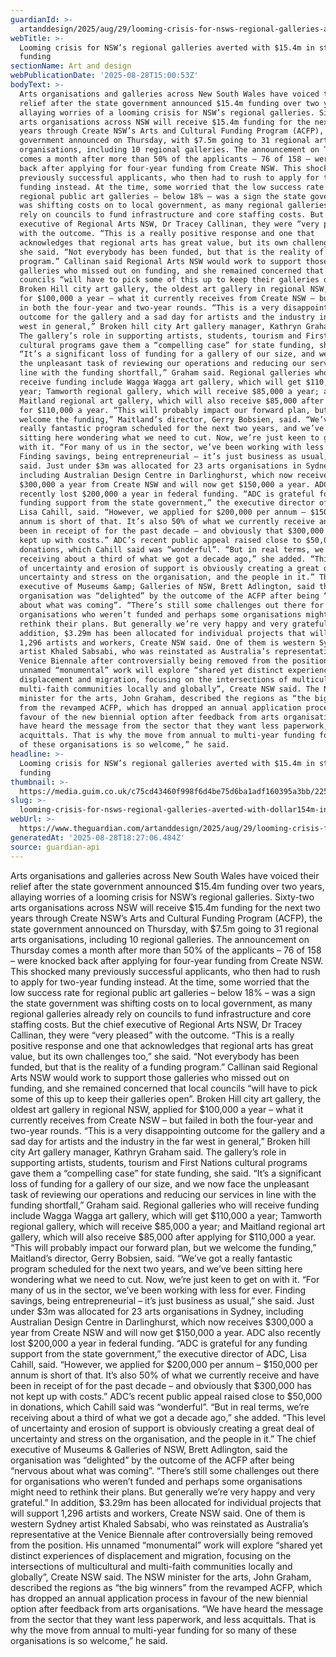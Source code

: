 ```yaml
---
guardianId: >-
  artanddesign/2025/aug/29/looming-crisis-for-nsws-regional-galleries-averted-with-154m-in-state-arts-funding
webTitle: >-
  Looming crisis for NSW’s regional galleries averted with $15.4m in state arts
  funding 
sectionName: Art and design
webPublicationDate: '2025-08-28T15:00:53Z'
bodyText: >-
  Arts organisations and galleries across New South Wales have voiced their
  relief after the state government announced $15.4m funding over two years,
  allaying worries of a looming crisis for NSW’s regional galleries. Sixty-two
  arts organisations across NSW will receive $15.4m funding for the next two
  years through Create NSW’s Arts and Cultural Funding Program (ACFP), the state
  government announced on Thursday, with $7.5m going to 31 regional arts
  organisations, including 10 regional galleries. The announcement on Thursday
  comes a month after more than 50% of the applicants – 76 of 158 – were knocked
  back after applying for four-year funding from Create NSW. This shocked many
  previously successful applicants, who then had to rush to apply for two-year
  funding instead. At the time, some worried that the low success rate for
  regional public art galleries – below 18% – was a sign the state government
  was shifting costs on to local government, as many regional galleries already
  rely on councils to fund infrastructure and core staffing costs. But the chief
  executive of Regional Arts NSW, Dr Tracey Callinan, they were “very pleased”
  with the outcome. “This is a really positive response and one that
  acknowledges that regional arts has great value, but its own challenges too,”
  she said. “Not everybody has been funded, but that is the reality of a funding
  program.” Callinan said Regional Arts NSW would work to support those
  galleries who missed out on funding, and she remained concerned that local
  councils “will have to pick some of this up to keep their galleries open”.
  Broken Hill city art gallery, the oldest art gallery in regional NSW, applied
  for $100,000 a year – what it currently receives from Create NSW – but failed
  in both the four-year and two-year rounds. “This is a very disappointing
  outcome for the gallery and a sad day for artists and the industry in the far
  west in general,” Broken hill city Art gallery manager, Kathryn Graham said.
  The gallery’s role in supporting artists, students, tourism and First Nations
  cultural programs gave them a “compelling case” for state funding, she said.
  “It’s a significant loss of funding for a gallery of our size, and we now face
  the unpleasant task of reviewing our operations and reducing our services in
  line with the funding shortfall,” Graham said. Regional galleries who will
  receive funding include Wagga Wagga art gallery, which will get $110,000 a
  year; Tamworth regional gallery, which will receive $85,000 a year; and
  Maitland regional art gallery, which will also receive $85,000 after applying
  for $110,000 a year. “This will probably impact our forward plan, but we
  welcome the funding,” Maitland’s director, Gerry Bobsien, said. “We’ve got a
  really fantastic program scheduled for the next two years, and we’ve been
  sitting here wondering what we need to cut. Now, we’re just keen to get on
  with it. “For many of us in the sector, we’ve been working with less for ever.
  Finding savings, being entrepreneurial – it’s just business as usual,” she
  said. Just under $3m was allocated for 23 arts organisations in Sydney,
  including Australian Design Centre in Darlinghurst, which now receives
  $300,000 a year from Create NSW and will now get $150,000 a year. ADC also
  recently lost $200,000 a year in federal funding. “ADC is grateful for any
  funding support from the state government,” the executive director of ADC,
  Lisa Cahill, said. “However, we applied for $200,000 per annum – $150,000 per
  annum is short of that. It’s also 50% of what we currently receive and have
  been in receipt of for the past decade – and obviously that $300,000 has not
  kept up with costs.” ADC’s recent public appeal raised close to $50,000 in
  donations, which Cahill said was “wonderful”. “But in real terms, we’re
  receiving about a third of what we got a decade ago,” she added. “This level
  of uncertainty and erosion of support is obviously creating a great deal of
  uncertainty and stress on the organisation, and the people in it.” The chief
  executive of Museums &amp; Galleries of NSW, Brett Adlington, said the
  organisation was “delighted” by the outcome of the ACFP after being “nervous
  about what was coming”. “There’s still some challenges out there for
  organisations who weren’t funded and perhaps some organisations might need to
  rethink their plans. But generally we’re very happy and very grateful.” In
  addition, $3.29m has been allocated for individual projects that will support
  1,296 artists and workers, Create NSW said. One of them is western Sydney
  artist Khaled Sabsabi, who was reinstated as Australia’s representative at the
  Venice Biennale after controversially being removed from the position. His
  unnamed “monumental” work will explore “shared yet distinct experiences of
  displacement and migration, focusing on the intersections of multicultural and
  multi-faith communities locally and globally”, Create NSW said. The NSW
  minister for the arts, John Graham, described the regions as “the big winners”
  from the revamped ACFP, which has dropped an annual application process in
  favour of the new biennial option after feedback from arts organisations. “We
  have heard the message from the sector that they want less paperwork, and less
  acquittals. That is why the move from annual to multi-year funding for so many
  of these organisations is so welcome,” he said.
headline: >-
  Looming crisis for NSW’s regional galleries averted with $15.4m in state arts
  funding 
thumbnail: >-
  https://media.guim.co.uk/c75cd43460f998f6d4be75d6ba1adf160395a3bb/225_0_6627_5304/500.jpg
slug: >-
  looming-crisis-for-nsws-regional-galleries-averted-with-dollar154m-in-state-arts-funding
webUrl: >-
  https://www.theguardian.com/artanddesign/2025/aug/29/looming-crisis-for-nsws-regional-galleries-averted-with-154m-in-state-arts-funding
generatedAt: '2025-08-28T18:27:06.484Z'
source: guardian-api
---
```

Arts organisations and galleries across New South Wales have voiced their relief after the state government announced $15.4m funding over two years, allaying worries of a looming crisis for NSW’s regional galleries. Sixty-two arts organisations across NSW will receive $15.4m funding for the next two years through Create NSW’s Arts and Cultural Funding Program (ACFP), the state government announced on Thursday, with $7.5m going to 31 regional arts organisations, including 10 regional galleries. The announcement on Thursday comes a month after more than 50% of the applicants – 76 of 158 – were knocked back after applying for four-year funding from Create NSW. This shocked many previously successful applicants, who then had to rush to apply for two-year funding instead. At the time, some worried that the low success rate for regional public art galleries – below 18% – was a sign the state government was shifting costs on to local government, as many regional galleries already rely on councils to fund infrastructure and core staffing costs. But the chief executive of Regional Arts NSW, Dr Tracey Callinan, they were “very pleased” with the outcome. “This is a really positive response and one that acknowledges that regional arts has great value, but its own challenges too,” she said. “Not everybody has been funded, but that is the reality of a funding program.” Callinan said Regional Arts NSW would work to support those galleries who missed out on funding, and she remained concerned that local councils “will have to pick some of this up to keep their galleries open”. Broken Hill city art gallery, the oldest art gallery in regional NSW, applied for $100,000 a year – what it currently receives from Create NSW – but failed in both the four-year and two-year rounds. “This is a very disappointing outcome for the gallery and a sad day for artists and the industry in the far west in general,” Broken hill city Art gallery manager, Kathryn Graham said. The gallery’s role in supporting artists, students, tourism and First Nations cultural programs gave them a “compelling case” for state funding, she said. “It’s a significant loss of funding for a gallery of our size, and we now face the unpleasant task of reviewing our operations and reducing our services in line with the funding shortfall,” Graham said. Regional galleries who will receive funding include Wagga Wagga art gallery, which will get $110,000 a year; Tamworth regional gallery, which will receive $85,000 a year; and Maitland regional art gallery, which will also receive $85,000 after applying for $110,000 a year. “This will probably impact our forward plan, but we welcome the funding,” Maitland’s director, Gerry Bobsien, said. “We’ve got a really fantastic program scheduled for the next two years, and we’ve been sitting here wondering what we need to cut. Now, we’re just keen to get on with it. “For many of us in the sector, we’ve been working with less for ever. Finding savings, being entrepreneurial – it’s just business as usual,” she said. Just under $3m was allocated for 23 arts organisations in Sydney, including Australian Design Centre in Darlinghurst, which now receives $300,000 a year from Create NSW and will now get $150,000 a year. ADC also recently lost $200,000 a year in federal funding. “ADC is grateful for any funding support from the state government,” the executive director of ADC, Lisa Cahill, said. “However, we applied for $200,000 per annum – $150,000 per annum is short of that. It’s also 50% of what we currently receive and have been in receipt of for the past decade – and obviously that $300,000 has not kept up with costs.” ADC’s recent public appeal raised close to $50,000 in donations, which Cahill said was “wonderful”. “But in real terms, we’re receiving about a third of what we got a decade ago,” she added. “This level of uncertainty and erosion of support is obviously creating a great deal of uncertainty and stress on the organisation, and the people in it.” The chief executive of Museums &amp; Galleries of NSW, Brett Adlington, said the organisation was “delighted” by the outcome of the ACFP after being “nervous about what was coming”. “There’s still some challenges out there for organisations who weren’t funded and perhaps some organisations might need to rethink their plans. But generally we’re very happy and very grateful.” In addition, $3.29m has been allocated for individual projects that will support 1,296 artists and workers, Create NSW said. One of them is western Sydney artist Khaled Sabsabi, who was reinstated as Australia’s representative at the Venice Biennale after controversially being removed from the position. His unnamed “monumental” work will explore “shared yet distinct experiences of displacement and migration, focusing on the intersections of multicultural and multi-faith communities locally and globally”, Create NSW said. The NSW minister for the arts, John Graham, described the regions as “the big winners” from the revamped ACFP, which has dropped an annual application process in favour of the new biennial option after feedback from arts organisations. “We have heard the message from the sector that they want less paperwork, and less acquittals. That is why the move from annual to multi-year funding for so many of these organisations is so welcome,” he said.
